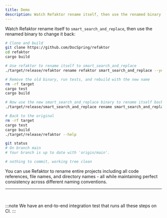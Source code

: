 ```yaml
---
title: Demo
description: Watch Refaktor rename itself, then use the renamed binary to change it back
---
```



Watch Refaktor rename itself to `smart_search_and_replace`, then use the renamed binary to change it back:

```bash
# Clone and build
git clone https://github.com/DocSpring/refaktor
cd refaktor
cargo build

# Use refaktor to rename itself to smart_search_and_replace
./target/release/refaktor rename refaktor smart_search_and_replace --yes

# Remove the old binary, run tests, and rebuild with the new name
rm -rf target
cargo test
cargo build

# Now use the new smart_search_and_replace binary to rename itself back to refaktor
./target/release/smart_search_and_replace rename smart_search_and_replace refaktor --yes

# Back to the original
rm -rf target
cargo test
cargo build
./target/release/refaktor --help

git status
# On branch main
# Your branch is up to date with 'origin/main'.

# nothing to commit, working tree clean

```

You can use Refaktor to rename entire projects including all code references, 
file names, and directory names - all while maintaining perfect consistency across 
different naming conventions.
<br/>

---

<br/>

:::note
We have an end-to-end integration test that runs all these steps on CI.
:::

<LinkCard
  title=".github/workflows/ci.yml"
  href="https://github.com/DocSpring/refaktor/blob/main/.github/workflows/ci.yml#L122-L280"
  description="See the GitHub Actions config for this CI job"
/>
